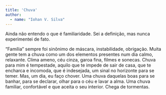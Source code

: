 ```yaml
---
title: 'Chuva'
author: 
  - name: "Iohan V. Silva"
---
```


Ainda não entendo o que é familiaridade. Sei a definição, mas nunca experimentei de fato.

“Família" sempre foi sinônimo de máscara, instabilidade, obrigação. Muita gente tem a chuva como um dos elementos presentes num dia calmo, relaxante. Clima ameno, céu cinza, garoa fina, filmes e sonecas. Chuva para mim é tempestade, aquilo que te impede de sair de casa, que te encharca e incomoda, que é indesejada, um sinal no horizonte para se temer. Mas, um dia, eu faço chover. Uma chuva daquelas boas para se banhar, para se declarar, olhar para o céu e lavar a alma. Uma chuva familiar, confortável e que aceita o seu interior. Chega de tormentas.

<a href="https://instagram.com/iohanvsilva"><i class="bi bi-instagram"></i></a>
